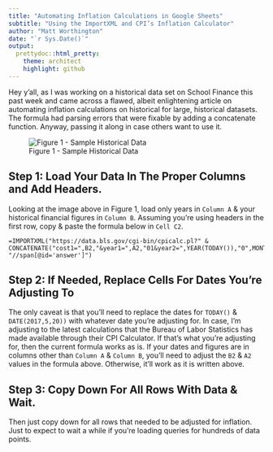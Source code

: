 ```yaml
---
title: "Automating Inflation Calculations in Google Sheets"
subtitle: "Using the ImportXML and CPI’s Inflation Calculator"
author: "Matt Worthington"
date: "`r Sys.Date()`"
output:
  prettydoc::html_pretty:
    theme: architect
    highlight: github
---
```


Hey y’all, as I was working on a historical data set on School Finance this past week and came across a flawed, albeit enlightening article on automating inflation calculations on historical for large, historical datasets. The formula had parsing errors that were fixable by adding a concatenate function. Anyway, passing it along in case others want to use it.

![Figure 1 - Sample Historical Data](/Users/matthewworthington/Google Drive/R/GitHub/mrworthington.github.io/assets/img/calcinflation.png)


## Step 1: Load Your Data In The Proper Columns and Add Headers.
Looking at the image above in Figure 1, load only years in `Column A` & your historical financial figures in `Column B`. Assuming you’re using headers in the first row, copy & paste the formula below in `Cell C2`.

```
=IMPORTXML("https://data.bls.gov/cgi-bin/cpicalc.pl?" &
CONCATENATE("cost1=",B2,"&year1=",A2,"01&year2=",YEAR(TODAY()),"0",MONTH(DATE(2017,5,20))), "//span[@id='answer']")
```

## Step 2: If Needed, Replace Cells For Dates You’re Adjusting To
The only caveat is that you’ll need to replace the dates for `TODAY()` & `DATE(2017,5,20))` with whatever date you’re adjusting for. In case, I’m adjusting to the latest calculations that the Bureau of Labor Statistics has made available through their CPI Calculator.  If that’s what you’re adjusting for, then the current formula works as is. If your dates and figures are in columns other than `Column A` & `Column B`, you’ll need to adjust the `B2` & `A2` values in the formula above. Otherwise, it’ll work as it is written above.

## Step 3: Copy Down For All Rows With Data & Wait.
Then just copy down for all rows that needed to be adjusted for inflation. Just to expect to wait a while if you’re loading queries for hundreds of data points.


